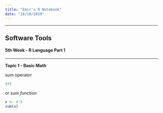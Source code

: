 ```yaml
---
title: "Emir's R Notebook"
date: "18/10/2019"
---
```


*** 

## Software Tools

#### 5th Week - R Language Part 1

***

**Topic 1 - Basic Math**

sum operator 

```r
4+5
```

or *sum function*
```r
x <- 4:5
sum(x)
```



